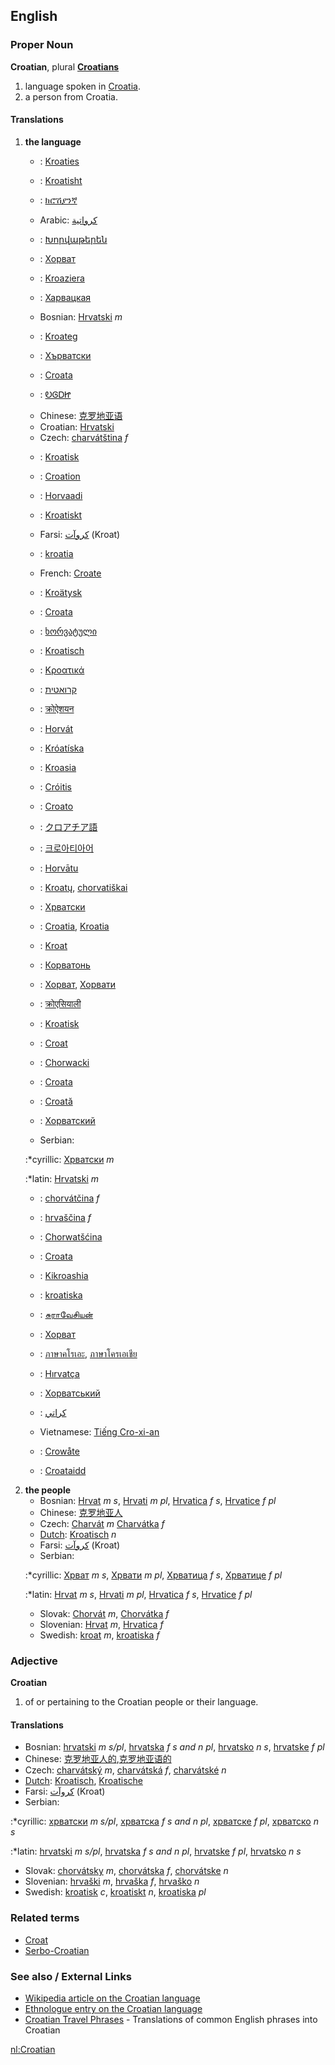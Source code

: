 ==English==
===Proper Noun===
'''Croatian''', plural '''[[Croatians]]'''

# language spoken in [[Croatia]].
# a person from Croatia.

====Translations====
#'''the language'''
#*{{af}}: [[Kroaties]]
#*{{sq}}: [[Kroatisht]]
#*{{am}}: [[ክሮሽያንኛ]]
#*Arabic: [[كرواتية]]
#*{{hy}}: [[Խորվաթերեն]]
#*{{az}}: [[Хорват]]
#*{{eu}}: [[Kroaziera]]
#*{{be}}: [[Харвацкая]]
#*Bosnian: [[Hrvatski]] ''m''
#*{{br}}: [[Kroateg]]
#*{{bg}}: [[Хърватски]]
#*{{ca}}: [[Croata]]
#*{{chr}}: [[ᎧᎶᎠᏥ]]
#*Chinese: [[克罗地亚语]]
#*Croatian: [[Hrvatski]]
#*Czech: [[charvátština]] ''f''
#*{{da}}: [[Kroatisk]]
#*{{en}}: [[Croation]]
#*{{et}}: [[Horvaadi]]
#*{{fo}}: [[Kroatiskt]]
#*Farsi: [[كروآت]] (Kroat)
#*{{fi}}: [[kroatia]]
#*French: [[Croate]]
#*{{fy}}: [[Kroätysk]]
#*{{gl}}: [[Croata]]
#*{{ka}}: [[ხორვატული]]
#*{{de}}: [[Kroatisch]]
#*{{el}}: [[Κροατικά]]
#*{{he}}: [[קרואטית]]
#*{{hi}}: [[क्रोऐशयन]]
#*{{hu}}: [[Horvát]]
#*{{is}}: [[Króatíska]]
#*{{id}}: [[Kroasia]]
#*{{ga}}: [[Cróitis]]
#*{{it}}: [[Croato]]
#*{{ja}}: [[クロアチア語]]
#*{{ko}}: [[크로아티아어]]
#*{{lv}}: [[Horvātu]]
#*{{lt}}: [[Kroatų]], [[chorvatiškai]]
#*{{mk}}: [[Хрватски]]
#*{{ms}}: [[Croatia]], [[Kroatia]]
#*{{mt}}: [[Kroat]]
#*{{wen}}: [[Корватонь]]
#*{{mn}}: [[Хорват]], [[Хорвати]]
#*{{ne}}: [[क्रोएसियाली]]
#*{{no}}: [[Kroatisk]]
#*{{oc}}: [[Croat]]
#*{{pl}}: [[Chorwacki]]
#*{{pt}}: [[Croata]]
#*{{ro}}: [[Croată]]
#*{{ru}}: [[Хорватский]]
#*Serbian:
#:*cyrillic: [[Хрватски]] ''m''
#:*latin: [[Hrvatski]] ''m''
#*{{sk}}: [[chorvátčina]] ''f''
#*{{sl}}: [[hrvaščina]] ''f''
#*{{wen}}: [[Chorwatšćina]]
#*{{es}}: [[Croata]]
#*{{sw}}: [[Kikroashia]]
#*{{sv}}: [[kroatiska]]
#*{{ta}}: [[சுராவேசியன்]]
#*{{tt}}: [[Хорват]]
#*{{th}}: [[ภาษาคโรเอะ]], [[ภาษาโครเอเชีย]]
#*{{tr}}: [[Hırvatça]]
#*{{uk}}: [[Хорватський]]
#*{{ur}}: [[کراتي]]
#*Vietnamese: [[Tiếng Cro-xi-an]]
#*{{wa}}: [[Crowåte]]
#*{{cy}}: [[Croataidd]]
#'''the people'''
#*Bosnian: [[Hrvat]] ''m s'', [[Hrvati]] ''m pl'', [[Hrvatica]] ''f s'', [[Hrvatice]] ''f pl''
#*Chinese: [[克罗地亚人]]
#*Czech: [[Charvát]] ''m''  [[Charvátka]] ''f''
#*[[Dutch]]: [[Kroatisch]] ''n''
#*Farsi: [[كروآت]] (Kroat)
#*Serbian:
#:*cyrillic: [[Хрват]] ''m s'', [[Хрвати]] ''m pl'', [[Хрватица]] ''f s'', [[Хрватице]] ''f pl''
#:*latin: [[Hrvat]] ''m s'', [[Hrvati]] ''m pl'', [[Hrvatica]] ''f s'', [[Hrvatice]] ''f pl''
#*Slovak: [[Chorvát]] ''m'', [[Chorvátka]] ''f'' 
#*Slovenian:  [[Hrvat]] ''m'', [[Hrvatica]] ''f'' 
#*Swedish: [[kroat]] ''m'', [[kroatiska]] ''f''

===Adjective===
'''Croatian'''

# of or pertaining to the Croatian people or their language.

====Translations====
*Bosnian: [[hrvatski]] ''m s/pl'', [[hrvatska]] ''f s and n pl'', [[hrvatsko]] ''n s'', [[hrvatske]] ''f pl''
*Chinese: [[克罗地亚人的]],[[克罗地亚语的]]
*Czech: [[charvátský]] ''m'', [[charvátská]] ''f'', [[charvátské]] ''n''
*[[Dutch]]: [[Kroatisch]], [[Kroatische]]
*Farsi: [[كروآت]] (Kroat)
*Serbian:
:*cyrillic: [[хрватски]] ''m s/pl'', [[хрватска]] ''f s and n pl'', [[хрватске]] ''f pl'', [[хрватско]] ''n s''
:*latin: [[hrvatski]] ''m s/pl'', [[hrvatska]] ''f s and n pl'', [[hrvatske]] ''f pl'', [[hrvatsko]] ''n s''
*Slovak: [[chorvátsky]] ''m'', [[chorvátska]] ''f'', [[chorvátske]] ''n''
*Slovenian: [[hrvaški]] ''m'', [[hrvaška]] ''f'', [[hrvaško]] ''n''
*Swedish: [[kroatisk]] ''c'', [[kroatiskt]] ''n'', [[kroatiska]] ''pl''

===Related terms===
*[[Croat]]
*[[Serbo-Croatian]]

===See also / External Links===
{{interwiktionary|code=hr}}
*[[w:Croatian_language|Wikipedia article on the Croatian language]]
*[http://www.ethnologue.com/show_language.asp?code=SRC Ethnologue entry on the Croatian language]
*[http://www.canuckabroad.com/language/croatian.shtml Croatian Travel Phrases] - Translations of common English phrases into Croatian

[[nl:Croatian]]